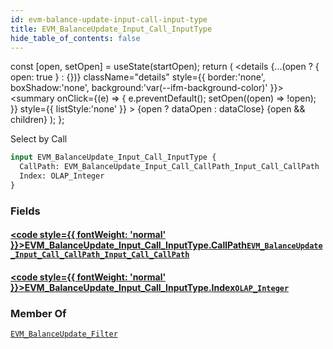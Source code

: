 ```yaml
---
id: evm-balance-update-input-call-input-type
title: EVM_BalanceUpdate_Input_Call_InputType
hide_table_of_contents: false
---
```







  const [open, setOpen] = useState(startOpen);
  return (
    <details {...(open ? { open: true } : {})} className="details" style={{ border:'none', boxShadow:'none', background:'var(--ifm-background-color)' }}>
      <summary
        onClick={(e) => {
          e.preventDefault();
          setOpen((open) => !open);
        }}
        style={{ listStyle:'none' }}
      >
      {open ? dataOpen : dataClose}
      </summary>
      {open && children}
    </details>
  );
};










Select by Call


```graphql
input EVM_BalanceUpdate_Input_Call_InputType {
  CallPath: EVM_BalanceUpdate_Input_Call_CallPath_Input_Call_CallPath
  Index: OLAP_Integer
}
```




### Fields

#### [<code style={{ fontWeight: 'normal' }}>EVM_BalanceUpdate_Input_Call_InputType.<b>CallPath</b></code>](#)<Bullet />[`EVM_BalanceUpdate_Input_Call_CallPath_Input_Call_CallPath`](/docs/graphql-reference/inputs/evm-balance-update-input-call-call-path-input-call-call-path) <Badge class="badge badge--secondary" text="input"/> 
> 
> 
> 
> 

#### [<code style={{ fontWeight: 'normal' }}>EVM_BalanceUpdate_Input_Call_InputType.<b>Index</b></code>](#)<Bullet />[`OLAP_Integer`](/docs/graphql-reference/inputs/olap-integer) <Badge class="badge badge--secondary" text="input"/> 
> 
> 
> 
> 



### Member Of

[`EVM_BalanceUpdate_Filter`](/docs/graphql-reference/inputs/evm-balance-update-filter)  <Badge class="badge badge--secondary" text="input"/>

